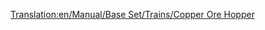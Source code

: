 [[Translation:en/Manual/Base Set/Trains/Copper Ore Hopper]]
{{nl/Manual/Base Set/Trains/Wagons|Afbeelding=[[File:en/Manual/Base Set/Trains/Copperorehopper.png]]
|NormaalKosten=£1,048 ($2,096)
|NormaalGewicht=19 / 49 t
|NormaalCapaciteit=30 ton koper
|MonoKosten="
|MonoGewicht=19 / 54 t
|MonoCapaciteit=35 ton koper
|MagKosten="
|MagGewicht=19 / 56 t
|MagCapaciteit=37 ton koper
|Omschrijving=Deze wagon is bedoelt voor het transport van koper tussen kopermijnen en fabrieken in het subtropische klimaat
}}
